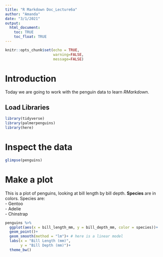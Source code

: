 ```yaml
---
title: "R Markdown Doc_Lecture6a"
author: "Amanda"
date: "3/1/2021"
output: 
  html_document:
    toc: TRUE
    toc_float: TRUE
---
```


```r
knitr::opts_chunk$set(echo = TRUE, 
                      warning=FALSE,
                      message=FALSE)
```

# Introduction 
Today we are going to work with the penguin data to learn *RMarkdown*.

## Load Libraries 
```r
library(tidyverse)
library(palmerpenguins)
library(here)
```

# Inspect the data
```r
glimpse(penguins)
```

# Make a plot
This is a plot of penguins, looking at bill length by bill depth. **Species** are in colors.
Species are:  
  - Gentoo  
  - Adelie  
  - Chinstrap  
```r
penguins %>%
  ggplot(aes(x = bill_length_mm, y = bill_depth_mm, color = species))+
  geom_point()+
  geom_smooth(method = "lm")+ # here is a linear model
  labs(x = "Bill Length (mm)", 
       y = "Bill Depth (mm)")+
  theme_bw()
```

